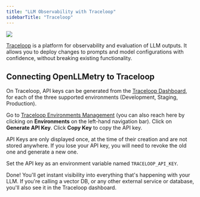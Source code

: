 ```yaml
---
title: "LLM Observability with Traceloop"
sidebarTitle: "Traceloop"
---
```


<Frame>
  <img src="/img/trace.png" />
</Frame>

[Traceloop](https://app.traceloop.com) is a platform for observability and evaluation of LLM outputs.
It allows you to deploy changes to prompts and model configurations with confidence, without breaking existing functionality.

## Connecting OpenLLMetry to Traceloop

On Traceloop, API keys can be generated from the [Traceloop Dashboard](https://app.traceloop.com/settings/api-keys), for each of the three supported environments (Development, Staging, Production).

Go to [Traceloop Environments Management](https://app.traceloop.com/settings/api-keys)
(you can also reach here by clicking on **Environments** on the left-hand navigation bar).
Click on **Generate API Key**. Click **Copy Key** to copy the API key.

<Note>
  API Keys are only displayed once, at the time of their creation and are not
  stored anywhere. If you lose your API key, you will need to revoke the old one
  and generate a new one.
</Note>

Set the API key as an environment variable named `TRACELOOP_API_KEY`.

Done! You'll get instant visibility into everything that's happening with your LLM.
If you're calling a vector DB, or any other external service or database, you'll also see it in the Traceloop dashboard.
